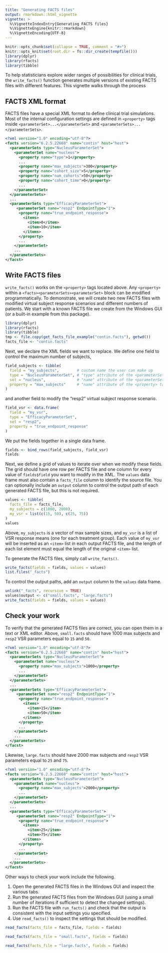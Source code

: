 ```yaml
---
title: "Generating FACTS files"
output: rmarkdown::html_vignette
vignette: >
  %\VignetteIndexEntry{Generating FACTS files}
  %\VignetteEngine{knitr::rmarkdown}
  %\VignetteEncoding{UTF-8}
---
```


```r
knitr::opts_chunk$set(collapse = TRUE, comment = "#>")
knitr::opts_knit$set(root.dir = fs::dir_create(tempfile()))
library(dplyr)
library(rfacts)
library(tibble)
```

To help statisticians explore wider ranges of possibilities for clinical trials, the  `write_facts()` function generates multiple versions of existing FACTS files with different features. This vignette walks through the process

## FACTS XML format

FACTS files have a special XML format to define clinical trial simulations. Most of the internal configuration settings are defined in `<property>` tags inside `<parameterSet>...</parameterSet>` and `<parameterSets>...</parameterSets>`.

```xml
<?xml version="1.0" encoding="utf-8"?>
<facts version="6.2.5.22668" name="contin" host="host">
  <parameterSets type="NucleusParameterSet">
    <parameterSet name="nucleus">
      <property name="type">1</property>
      ...
      <property name="max_subjects">300</property>
      <property name="cohort_size">5</property>
      <property name="num_cohorts">50</property>
      <property name="cohort_time">0</property>
      ...
    </parameterSet>
  </parameterSets>
  ...
  <parameterSets type="EfficacyParameterSet">
     <parameterSet name="resp2" EndpointType="1">
      <property name="true_endpoint_response">
        <items>
          <item>0</item>
          <item>10</item>
        </items>
      </property>
      ...
    </parameterSet>
    ...
  </parameterSets>
</facst>
```

## Write FACTS files

`write_facts()` works on the `<property>` tags located above. Any `<property>` within a `<facts><parameterSets><parameterSet>` block can be modified programmatically. To demonstrate, we will create two new FACTS files with modified virtual subject response scenarios and different numbers of patients. We start with a known FACTS file we create from the Windows GUI (or a built-in example from this package).

```r
library(dplyr)
library(rfacts)
library(tibble)
tmp <- file.copy(get_facts_file_example("contin.facts"), getwd())
facts_file <- "contin.facts"
```

Next, we declare the XML fields we want to replace. We define one field to control the maximum number of subjects,

```r
field_subjects <- tibble(
  field = "my_subjects",        # custom name the user can make up
  type = "NucleusParameterSet", # "type" attribute of the <parameterSets> tag
  set = "nucleus",              # "name" attribute of the <parameterSet> tag
  property = "max_subjects"     # "name" attribute of the <property> tag
)
```

and another field to modify the "resp2" virtual subject response scenario.

```r
field_vsr <- data.frame(
  field = "my_vsr",                 
  type = "EfficacyParameterSet",      
  set = "resp2",                      
  property = "true_endpoint_response" 
)
```

We put the fields together in a single data frame.

```r
fields <- bind_rows(field_subjects, field_vsr)
fields
```

Next, we define a grid of values to iterate over when we modify these fields. The grid should have one row per FACTS file and one column for every value of `fields$field` you want to modify in the XML. The `values` data frame must also contain a `facts_file` column to identify the source file. You can optionally include an `output` column to control the output path of each generated FACTS file, but this is not required.

```r
values <- tibble(
  facts_file = facts_file,
  my_subjects = c(1000, 2000),
  my_vsr = list(c(15, 50), c(25, 75))
)
values
```

Above, `my_subjects` is a vector of max sample sizes, and `my_vsr` is a list of VSR response means (one for each treatment group). Each value of `my_vsr` will be inserted as an `<item>` list in each output FACTS file, and the length of each list element must equal the length of the original `<item>` list.

To generate the FACTS files, simply call `write_facts()`.

```r
write_facts(fields = fields, values = values)
list.files("_facts")
```

To control the output paths, add an `output` column to the `values` data frame.

```r
unlink("_facts", recursive = TRUE)
values$output <- c("small.facts", "large.facts")
write_facts(fields = fields, values = values)
```

## Check your work

To verify that the generated FACTS files are correct, you can open them in a text or XML editor. Above, `small.facts` should have 1000 max subjects and `resp2` VSR parameters equal to `15` and `50`.

```xml
<?xml version="1.0" encoding="utf-8"?>
<facts version="6.2.5.22668" name="contin" host="host">
  <parameterSets type="NucleusParameterSet">
    <parameterSet name="nucleus">
      <property name="max_subjects">1000</property>
      ...
    </parameterSet>
  </parameterSets>
  ...
  <parameterSets type="EfficacyParameterSet">
     <parameterSet name="resp2" EndpointType="1">
      <property name="true_endpoint_response">
        <items>
          <item>15</item>
          <item>50</item>
        </items>
      </property>
      ...
    </parameterSet>
    ...
  </parameterSets>
</facst>
```

Likewise, `large.facts` should have 2000 max subjects and `resp2` VSR parameters equal to `25` and `75`.

```xml
<?xml version="1.0" encoding="utf-8"?>
<facts version="6.2.5.22668" name="contin" host="host">
  <parameterSets type="NucleusParameterSet">
    <parameterSet name="nucleus">
      <property name="max_subjects">2000</property>
      ...
    </parameterSet>
  </parameterSets>
  ...
  <parameterSets type="EfficacyParameterSet">
     <parameterSet name="resp2" EndpointType="1">
      <property name="true_endpoint_response">
        <items>
          <item>25</item>
          <item>75</item>
        </items>
      </property>
      ...
    </parameterSet>
    ...
  </parameterSets>
</facst>
```

Other ways to check your work include the following.

1. Open the generated FACTS files in the Windows GUI and inspect the various tabs.
1. Run the generated FACTS files from the Windows GUI (using a small number of iterations if sufficient to detect the changed settings).
1. Run the FACTS file with `run_facts()` and check that the output is consistent with the input settings you specified.
1. Use `read_facts()` to inspect the settings that should be modified.

```r
read_facts(facts_file = facts_file, fields = fields)

read_facts(facts_file = "small.facts", fields = fields)

read_facts(facts_file = "large.facts", fields = fields)
```
